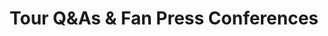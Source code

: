 ---
id: tour-fan-press
title: Tour Q&As & Fan Press Conferences
description: PLACEHOLDER
keywords:
  - trench
---